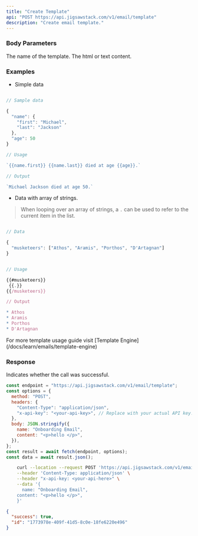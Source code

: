 ```yaml
---
title: "Create Template"
api: "POST https://api.jigsawstack.com/v1/email/template"
description: "Create email template."
---
```


### Body Parameters

<ParamField body="name" type="string" required>
  The name of the template.
</ParamField>

<ParamField body="content" type="string" required>
  The html or text content.
</ParamField>

### Examples

- Simple data

```javascript

// Sample data

{
  "name": {
    "first": "Michael",
    "last": "Jackson"
  },
  "age": 50
}

// Usage

`{{name.first}} {{name.last}} died at age {{age}}.`

// Output

`Michael Jackson died at age 50.`
```

- Data with array of strings.

> When looping over an array of strings, a `.` can be used to refer to the current item in the list.

```javascript

// Data

{
  "musketeers": ["Athos", "Aramis", "Porthos", "D'Artagnan"]
}


// Usage

{{#musketeers}}
 {{.}}
{{/musketeers}}

// Output

* Athos
* Aramis
* Porthos
* D'Artagnan

```

<Info>
  For more template usage guide visit [Template
  Engine](/docs/learn/emails/template-engine)
</Info>

<Snippet file="header.mdx" />

### Response

<ResponseField name="success" type="boolean">
  Indicates whether the call was successful.
</ResponseField>

<RequestExample>

```javascript Node.js
const endpoint = "https://api.jigsawstack.com/v1/email/template";
const options = {
  method: "POST",
  headers: {
    "Content-Type": "application/json",
    "x-api-key": "<your-api-key>", // Replace with your actual API key.
  },
  body: JSON.stringify({
    name: "Onboarding Email",
    content: "<p>hello </p>",
  }),
};
const result = await fetch(endpoint, options);
const data = await result.json();
```

```bash cURL
    curl --location --request POST 'https://api.jigsawstack.com/v1/email/template' \
    --header 'Content-Type: application/json' \
    --header "x-api-key: <your-api-here>" \
    --data '{
      name: "Onboarding Email",
    content: "<p>hello </p>",
    }'
```

</RequestExample>

<ResponseExample>

```json Response
{
  "success": true,
  "id": "1773978e-409f-41d5-8c0e-18fe6220e496"
}
```

</ResponseExample>
